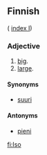 ==Finnish==
( [[Wiktionary:Finnish_index_i|index I]])

===Adjective===

# [[big]].
# [[large]].

====Synonyms====

*[[suuri]]

====Antonyms====

*[[pieni]]

[[fi:Iso]]